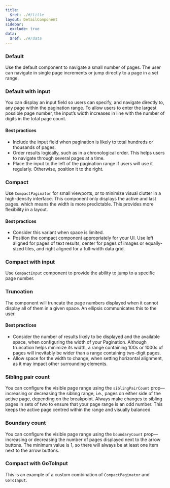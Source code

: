 ```yaml
---
title:
  $ref: ./#/title
layout: DetailComponent
sidebar:
  exclude: true
data:
  $ref: ./#/data
---
```


<LivePreviewControls>
<LivePreview componentName="pagination" exampleName="Default" >

### Default

Use the default component to navigate a small number of pages. The user can navigate in single page increments or jump directly to a page in a set range.

</LivePreview>

<LivePreview componentName="pagination" exampleName="DefaultWithInput" >

### Default with input

You can display an input field so users can specify, and navigate directly to, any page within the pagination range. To allow users to enter the largest possible page number, the input’s width increases in line with the number of digits in the total page count.

#### Best practices

- Include the input field when pagination is likely to total hundreds or thousands of pages.
- Order results logically, such as in a chronological order. This helps users to navigate through several pages at a time.
- Place the input to the left of the pagination range if users will use it regularly. Otherwise, position it to the right.

</LivePreview>

<LivePreview componentName="pagination" exampleName="Compact" >

### Compact

Use `CompactPaginator` for small viewports, or to minimize visual clutter in a high-density interface. This component only displays the active and last pages. which means the width is more predictable. This provides more flexibility in a layout.

#### Best practices

- Consider this variant when space is limited.
- Position the compact component appropriately for your UI. Use left aligned for pages of text results, center for pages of images or equally-sized tiles, and right aligned for a full-width data grid.

</LivePreview>

<LivePreview componentName="pagination" exampleName="CompactWithInput" >

### Compact with input

Use `CompactInput` component to provide the ability to jump to a specific page number.

</LivePreview>

<LivePreview componentName="pagination" exampleName="Truncation" >

### Truncation

The component will truncate the page numbers displayed when it cannot display all of them in a given space. An ellipsis communicates this to the user.

#### Best practices

- Consider the number of results likely to be displayed and the available space, when configuring the width of your Pagination. Although truncation helps minimize its width, a range containing 100s or 1000s of pages will inevitably be wider than a range containing two-digit pages.
- Allow space for the width to change, when setting horizontal alignment, as it may impact other surrounding elements.

</LivePreview>

<LivePreview componentName="pagination" exampleName="SiblingPairCount" >

### Sibling pair count

You can configure the visible page range using the `siblingPairCount` prop—increasing or decreasing the sibling range, i.e., pages on either side of the active page, depending on the breakpoint. Always make changes to sibling pages in sets of two to ensure that your page range is an odd number. This keeps the active page centred within the range and visually balanced.

</LivePreview>

<LivePreview componentName="pagination" exampleName="BoundaryCount" >

### Boundary count

You can configure the visible page range using the `boundaryCount` prop—increasing or decreasing the number of pages displayed next to the arrow buttons. The minimum value is 1, so there will always be at least one item next to the arrow buttons.

</LivePreview>

<LivePreview componentName="pagination" exampleName="CompactWithGoTo" >

### Compact with GoToInput

This is an example of a custom combination of `CompactPaginator` and `GoToInput`.

</LivePreview>

</LivePreviewControls>
